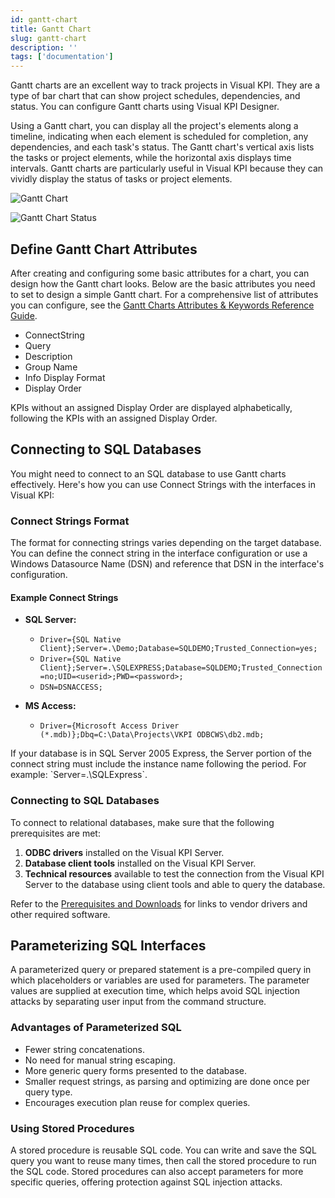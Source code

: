 ```yaml
---
id: gantt-chart
title: Gantt Chart
slug: gantt-chart
description: ''
tags: ['documentation']
---
```



Gantt charts are an excellent way to track projects in Visual KPI. They are a type of bar chart that can show project schedules, dependencies, and status. You can configure Gantt charts using Visual KPI Designer.

Using a Gantt chart, you can display all the project's elements along a timeline, indicating when each element is scheduled for completion, any dependencies, and each task's status. The Gantt chart's vertical axis lists the tasks or project elements, while the horizontal axis displays time intervals. Gantt charts are particularly useful in Visual KPI because they can vividly display the status of tasks or project elements.

<Image
  src="media/designer/authoring/charts/charts-ganttchart.png"
  alt="Gantt Chart"
/>

<Image
  src="media/designer/authoring/charts/charts-ganttstatus.png"
  alt="Gantt Chart Status"
/>

## Define Gantt Chart Attributes

After creating and configuring some basic attributes for a chart, you can design how the Gantt chart looks. Below are the basic attributes you need to set to design a simple Gantt chart. For a comprehensive list of attributes you can configure, see the [Gantt Charts Attributes & Keywords Reference Guide](/reference/visual-kpi-designer/attributes-and-keywords/gantt-charts).

- ConnectString
- Query
- Description
- Group Name
- Info Display Format
- Display Order

<Callout type="note" title="Display Order">
KPIs without an assigned Display Order are displayed alphabetically, following the KPIs with an assigned Display Order.
</Callout>

## Connecting to SQL Databases

You might need to connect to an SQL database to use Gantt charts effectively. Here's how you can use Connect Strings with the interfaces in Visual KPI:

### Connect Strings Format

The format for connecting strings varies depending on the target database. You can define the connect string in the interface configuration or use a Windows Datasource Name (DSN) and reference that DSN in the interface's configuration.

#### Example Connect Strings

- **SQL Server:**
  - `Driver={SQL Native Client};Server=.\Demo;Database=SQLDEMO;Trusted_Connection=yes;`
  - `Driver={SQL Native Client};Server=.\SQLEXPRESS;Database=SQLDEMO;Trusted_Connection=no;UID=<userid>;PWD=<password>;`
  - `DSN=DSNACCESS;`

- **MS Access:**
  - `Driver={Microsoft Access Driver (*.mdb)};Dbq=C:\Data\Projects\VKPI ODBCWS\db2.mdb;`

<Callout type="note" title="Database in SQL Server 2005 Express">
If your database is in SQL Server 2005 Express, the Server portion of the connect string must include the instance name following the period. For example: `Server=.\SQLExpress`.
</Callout>

### Connecting to SQL Databases

To connect to relational databases, make sure that the following prerequisites are met:

1. **ODBC drivers** installed on the Visual KPI Server.
2. **Database client tools** installed on the Visual KPI Server.
3. **Technical resources** available to test the connection from the Visual KPI Server to the database using client tools and able to query the database.

Refer to the [Prerequisites and Downloads](/setup-and-administration/prerequisites-downloads) for links to vendor drivers and other required software.

## Parameterizing SQL Interfaces

A parameterized query or prepared statement is a pre-compiled query in which placeholders or variables are used for parameters. The parameter values are supplied at execution time, which helps avoid SQL injection attacks by separating user input from the command structure.

### Advantages of Parameterized SQL

- Fewer string concatenations.
- No need for manual string escaping.
- More generic query forms presented to the database.
- Smaller request strings, as parsing and optimizing are done once per query type.
- Encourages execution plan reuse for complex queries.

### Using Stored Procedures

A stored procedure is reusable SQL code. You can write and save the SQL query you want to reuse many times, then call the stored procedure to run the SQL code. Stored procedures can also accept parameters for more specific queries, offering protection against SQL injection attacks.